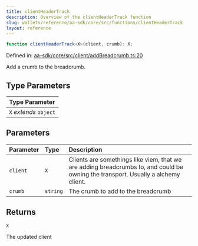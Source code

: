 ```yaml
---
title: clientHeaderTrack
description: Overview of the clientHeaderTrack function
slug: wallets/reference/aa-sdk/core/src/functions/clientHeaderTrack
layout: reference
---
```


```ts
function clientHeaderTrack<X>(client, crumb): X;
```

Defined in: [aa-sdk/core/src/client/addBreadcrumb.ts:20](https://github.com/alchemyplatform/aa-sdk/blob/49e74eee8606f480b200b4612d00d950da8a8742/aa-sdk/core/src/client/addBreadcrumb.ts#L20)

Add a crumb to the breadcrumb.

## Type Parameters

| Type Parameter         |
| :--------------------- |
| `X` _extends_ `object` |

## Parameters

| Parameter | Type     | Description                                                                                                                       |
| :-------- | :------- | :-------------------------------------------------------------------------------------------------------------------------------- |
| `client`  | `X`      | Clients are somethings like viem, that we are adding breadcrumbs to, and could be owning the transport. Usually a alchemy client. |
| `crumb`   | `string` | The crumb to add to the breadcrumb                                                                                                |

## Returns

`X`

The updated client
